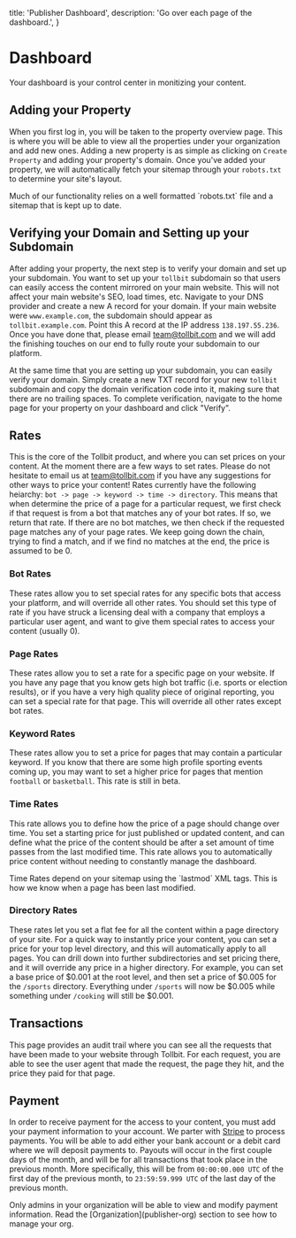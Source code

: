   title: 'Publisher Dashboard',
  description: 'Go over each page of the dashboard.',
}

# Dashboard

Your dashboard is your control center in monitizing your content.

## Adding your Property

When you first log in, you will be taken to the property overview page. This is where you will be able to view all the properties under
your organization and add new ones. Adding a new property is as simple as clicking on `Create Property` and adding your property's domain.
Once you've added your property, we will automatically fetch your sitemap through your `robots.txt` to determine your site's layout.

<Note>
  Much of our functionality relies on a well formatted `robots.txt` file and a
  sitemap that is kept up to date.
</Note>

## Verifying your Domain and Setting up your Subdomain

After adding your property, the next step is to verify your domain and set up your subdomain. You want to set up your `tollbit` subdomain so that
users can easily access the content mirrored on your main website. This will not affect your main website's SEO, load times, etc.
Navigate to your DNS provider and create a new A record for your domain. If your main website were `www.example.com`, the subdomain should appear as `tollbit.example.com`.
Point this A record at the IP address `138.197.55.236`. Once you have done that, please email team@tollbit.com and we will add the finishing touches
on our end to fully route your subdomain to our platform.

At the same time that you are setting up your subdomain, you can easily verify your domain. Simply create a new TXT record for your new `tollbit` subdomain
and copy the domain verification code into it, making sure that there are no trailing spaces. To complete verification, navigate to the home page for your property
on your dashboard and click "Verify".

## Rates

This is the core of the Tollbit product, and where you can set prices on your content. At the moment there are a few ways to set rates. Please
do not hesitate to email us at team@tollbit.com if you have any suggestions for other ways to price your content! Rates currently have the following
heiarchy: `bot -> page -> keyword -> time -> directory`. This means that when determine the price of a page for a particular request,
we first check if that request is from a bot that matches any of your bot rates. If so, we return that rate. If there are no bot matches,
we then check if the requested page matches any of your page rates. We keep going down the chain, trying to find a match, and if we find no
matches at the end, the price is assumed to be 0.

### Bot Rates

These rates allow you to set special rates for any specific bots that access your platform, and will override all other rates.
You should set this type of rate if you have struck a licensing deal with a company that employs a particular user agent, and want to give
them special rates to access your content (usually 0).

### Page Rates

These rates allow you to set a rate for a specific page on your website. If you have any page that you know gets high bot traffic (i.e. sports or election results),
or if you have a very high quality piece of original reporting, you can set a special rate for that page. This will override all other rates except
bot rates.

### Keyword Rates

These rates allow you to set a price for pages that may contain a particular keyword. If you know that there are some high profile sporting
events coming up, you may want to set a higher price for pages that mention `football` or `basketball`. This rate is still in beta.

### Time Rates

This rate allows you to define how the price of a page should change over time. You set a starting price for just published or updated content, and
can define what the price of the content should be after a set amount of time passes from the last modified time. This rate allows you to
automatically price content without needing to constantly manage the dashboard.

<Note>
  Time Rates depend on your sitemap using the `lastmod` XML tags. This is how we
  know when a page has been last modified.
</Note>

### Directory Rates

These rates let you set a flat fee for all the content within a page directory of your site. For a quick way to instantly price your content,
you can set a price for your top level directory, and this will automatically apply to all pages. You can drill down into further subdirectories
and set pricing there, and it will override any price in a higher directory. For example, you can set a base price of $0.001 at the root
level, and then set a price of $0.005 for the `/sports` directory. Everything under `/sports` will now be $0.005 while something under `/cooking`
will still be $0.001.

## Transactions

This page provides an audit trail where you can see all the requests that have been made to your website through Tollbit. For each request,
you are able to see the user agent that made the request, the page they hit, and the price they paid for that page.

## Payment

In order to receive payment for the access to your content, you must add your payment information to your account. We parter with
[Stripe](https://stripe.com) to process payments. You will be able to add either your bank account or a debit card where we will deposit
payments to. Payouts will occur in the first couple days of the month, and will be for all transactions that took place in the previous month.
More specifically, this will be from `00:00:00.000 UTC` of the first day of the previous month, to `23:59:59.999 UTC` of the last day of the previous month.

<Note>
  Only admins in your organization will be able to view and modify payment
  information. Read the [Organization](publisher-org) section to see how to
  manage your org.
</Note>
